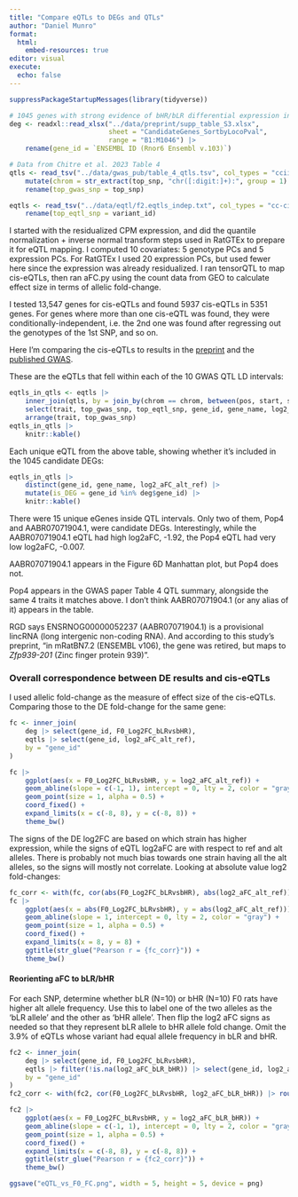 ```yaml
---
title: "Compare eQTLs to DEGs and QTLs"
author: "Daniel Munro"
format:
  html:
    embed-resources: true
editor: visual
execute:
  echo: false
---
```


```r
suppressPackageStartupMessages(library(tidyverse))

# 1045 genes with strong evidence of bHR/bLR differential expression in F0, and were also present in F2 (Table S3)
deg <- readxl::read_xlsx("../data/preprint/supp_table_S3.xlsx",
                         sheet = "CandidateGenes_SortbyLocoPval",
                         range = "B1:M1046") |>
    rename(gene_id = `ENSEMBL ID (Rnor6 Ensembl v.103)`)

# Data from Chitre et al. 2023 Table 4
qtls <- read_tsv("../data/gwas_pub/table_4_qtls.tsv", col_types = "ccii") |>
    mutate(chrom = str_extract(top_snp, "chr([:digit:]+):", group = 1) |> as.integer()) |>
    rename(top_gwas_snp = top_snp)

eqtls <- read_tsv("../data/eqtl/f2.eqtls_indep.txt", col_types = "cc-cii---------ddc") |>
    rename(top_eqtl_snp = variant_id)
```

I started with the residualized CPM expression, and did the quantile normalization + inverse normal transform steps used in RatGTEx to prepare it for eQTL mapping. I computed 10 covariates: 5 genotype PCs and 5 expression PCs. For RatGTEx I used 20 expression PCs, but used fewer here since the expression was already residualized. I ran tensorQTL to map cis-eQTLs, then ran aFC.py using the count data from GEO to calculate effect size in terms of allelic fold-change.

I tested 13,547 genes for cis-eQTLs and found 5937 cis-eQTLs in 5351 genes. For genes where more than one cis-eQTL was found, they were conditionally-independent, i.e. the 2nd one was found after regressing out the genotypes of the 1st SNP, and so on.

Here I'm comparing the cis-eQTLs to results in the [preprint](https://www.biorxiv.org/content/10.1101/2022.07.14.500129v3.full) and the [published GWAS](https://www.frontiersin.org/articles/10.3389/fgene.2022.1003074/full).

These are the eQTLs that fell within each of the 10 GWAS QTL LD intervals:

```r
eqtls_in_qtls <- eqtls |>
    inner_join(qtls, by = join_by(chrom == chrom, between(pos, start, stop, bounds = "[]"))) |>
    select(trait, top_gwas_snp, top_eqtl_snp, gene_id, gene_name, log2_aFC_alt_ref) |>
    arrange(trait, top_gwas_snp)
eqtls_in_qtls |>
    knitr::kable()
```

Each unique eQTL from the above table, showing whether it's included in the 1045 candidate DEGs:

```r
eqtls_in_qtls |>
    distinct(gene_id, gene_name, log2_aFC_alt_ref) |>
    mutate(is_DEG = gene_id %in% deg$gene_id) |>
    knitr::kable()
```

There were 15 unique eGenes inside QTL intervals. Only two of them, Pop4 and AABR07071904.1, were candidate DEGs. Interestingly, while the AABR07071904.1 eQTL had high log2aFC, -1.92, the Pop4 eQTL had very low log2aFC, -0.007.

AABR07071904.1 appears in the Figure 6D Manhattan plot, but Pop4 does not.

Pop4 appears in the GWAS paper Table 4 QTL summary, alongside the same 4 traits it matches above. I don't think AABR07071904.1 (or any alias of it) appears in the table.

RGD says ENSRNOG00000052237 (AABR07071904.1) is a provisional lincRNA (long intergenic non-coding RNA). And according to this study's preprint, "in mRatBN7.2 (ENSEMBL v106), the gene was retired, but maps to *Zfp939-201* (Zinc finger protein 939)".

### Overall correspondence between DE results and cis-eQTLs

I used allelic fold-change as the measure of effect size of the cis-eQTLs. Comparing those to the DE fold-change for the same gene:

```r
fc <- inner_join(
    deg |> select(gene_id, F0_Log2FC_bLRvsbHR),
    eqtls |> select(gene_id, log2_aFC_alt_ref),
    by = "gene_id"
)

fc |>
    ggplot(aes(x = F0_Log2FC_bLRvsbHR, y = log2_aFC_alt_ref)) +
    geom_abline(slope = c(-1, 1), intercept = 0, lty = 2, color = "gray") +
    geom_point(size = 1, alpha = 0.5) +
    coord_fixed() +
    expand_limits(x = c(-8, 8), y = c(-8, 8)) +
    theme_bw()
```

The signs of the DE log2FC are based on which strain has higher expression, while the signs of eQTL log2aFC are with respect to ref and alt alleles. There is probably not much bias towards one strain having all the alt alleles, so the signs will mostly not correlate. Looking at absolute value log2 fold-changes:

```r
fc_corr <- with(fc, cor(abs(F0_Log2FC_bLRvsbHR), abs(log2_aFC_alt_ref))) |> round(3)
fc |>
    ggplot(aes(x = abs(F0_Log2FC_bLRvsbHR), y = abs(log2_aFC_alt_ref))) +
    geom_abline(slope = 1, intercept = 0, lty = 2, color = "gray") +
    geom_point(size = 1, alpha = 0.5) +
    coord_fixed() +
    expand_limits(x = 8, y = 8) +
    ggtitle(str_glue("Pearson r = {fc_corr}")) +
    theme_bw()
```

#### Reorienting aFC to bLR/bHR

For each SNP, determine whether bLR (N=10) or bHR (N=10) F0 rats have higher alt allele frequency. Use this to label one of the two alleles as the 'bLR allele' and the other as 'bHR allele'. Then flip the log2 aFC signs as needed so that they represent bLR allele to bHR allele fold change. Omit the 3.9% of eQTLs whose variant had equal allele frequency in bLR and bHR.

```r
fc2 <- inner_join(
    deg |> select(gene_id, F0_Log2FC_bLRvsbHR),
    eqtls |> filter(!is.na(log2_aFC_bLR_bHR)) |> select(gene_id, log2_aFC_bLR_bHR),
    by = "gene_id"
)
fc2_corr <- with(fc2, cor(F0_Log2FC_bLRvsbHR, log2_aFC_bLR_bHR)) |> round(3)

fc2 |>
    ggplot(aes(x = F0_Log2FC_bLRvsbHR, y = log2_aFC_bLR_bHR)) +
    geom_abline(slope = c(-1, 1), intercept = 0, lty = 2, color = "gray") +
    geom_point(size = 1, alpha = 0.5) +
    coord_fixed() +
    expand_limits(x = c(-8, 8), y = c(-8, 8)) +
    ggtitle(str_glue("Pearson r = {fc2_corr}")) +
    theme_bw()

ggsave("eQTL_vs_F0_FC.png", width = 5, height = 5, device = png)
```
